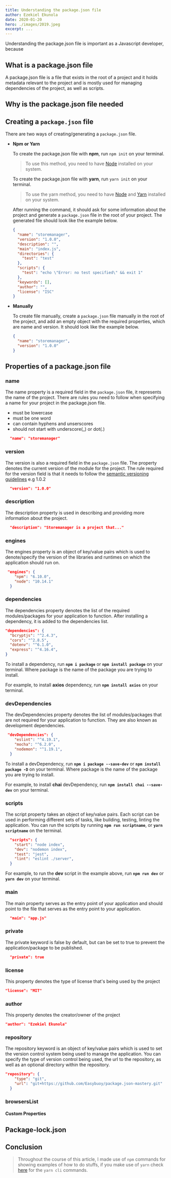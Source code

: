 ```yaml
---
title: Understanding the package.json file
author: Ezekiel Ekunola
date: 2020-01-20
hero: ./images/2019.jpeg
excerpt: ...
---
```


Understanding the package.json file is important as a Javascript developer, because

## **What is a package.json file**

A package.json file is a file that exists in the root of a project and it holds metadata relevant to the project and is mostly used for managing dependencies of the project, as well as scripts.

## Why is the package.json file needed

## **Creating a `package.json` file**

There are two ways of creating/generating a `package.json` file.

- **Npm or Yarn**

  To create the package.json file with **npm**, run `npm init` on your terminal.

  > To use this method, you need to have [Node]() installed on your system.

  To create the package.json file with **yarn**, run `yarn init` on your terminal.

  > To use the yarn method, you need to have [Node]() and [Yarn]() installed on your system.

  After running the command, it should ask for some information about the project and generate a `package.json` file in the root of your project. The generated file should look like the example below.

  ```json
  {
    "name": "storemanager",
    "version": "1.0.0",
    "description": "",
    "main": "index.js",
    "directories": {
      "test": "test"
    },
    "scripts": {
      "test": "echo \"Error: no test specified\" && exit 1"
    },
    "keywords": [],
    "author": "",
    "license": "ISC"
  }
  ```

- **Manually**

  To create file manually, create a `package.json` file manually in the root of the project, and add an empty object with the required properties, which are name and version.
  It should look like the example below.

  ```json
  {
    "name": "storemanager",
    "version": "1.0.0"
  }
  ```

## **Properties of a package.json file**

### name

The name property is a required field in the `package.json` file, it represents the name of the project. There are rules you need to follow when specifying a name for your project in the package.json file.

- must be lowercase
- must be one word
- can contain hyphens and unserscores
- should not start with underscore(\_) or dot(.)

```json
  "name": "storemanager"
```

### version

The version is also a required field in the `package.json` file. The property denotes the current version of the module for the project.
The rule required for the version field is that it needs to follow the [semantic versioning guidelines](https://docs.npmjs.com/about-semantic-versioning) e.g 1.0.2

```json
  "version": "1.0.0"
```

### description

The description property is used in describing and providing more information about the project.

```json
  "description": "Storemanager is a project that..."
```

### engines

The engines property is an object of key/value pairs which is used to denote/specify the version of the libraries and runtimes on which the application should run on.

```json
 "engines": {
    "npm": "6.10.0",
    "node": "10.14.1"
  }
```

### dependencies

The dependencies property denotes the list of the required modules/packages for your application to function. After installing a dependency, it is added to the dependencies list.

```json
"dependencies": {
  "bcryptjs": "^2.4.3",
  "cors": "^2.8.5",
  "dotenv": "^6.1.0",
  "express": "^4.16.4",
}
```

To install a dependency, run **`npm i package`** or **`npm install package`** on your terminal. Where package is the name of the package you are trying to install.

For example, to install **axios** dependency, run **`npm install axios`** on your terminal.

### devDependencies

The devDependencies property denotes the list of modules/packages that are not required for your application to function. They are also known as development dependencies.

```json
 "devDependencies": {
    "eslint": "^4.19.1",
    "mocha": "^6.2.0",
    "nodemon": "^1.19.1",
  }
```

To install a devDependency, run **`npm i package --save-dev`** or **`npm install package -D`** on your terminal. Where package is the name of the package you are trying to install.

For example, to install **chai** devDependency, run **`npm install chai --save-dev`** on your terminal.

### scripts

The script property takes an object of key/value pairs. Each script can be used in performing different sets of tasks, like building, testing, linting the application.
You can run the scripts by running **`npm run scriptname`**, or **`yarn scriptname`** on the terminal.

```json
  "scripts": {
    "start": "node index",
    "dev": "nodemon index",
    "test": "jest",
    "lint": "eslint ./server",
  }
```

For example, to run the **dev** script in the example above, run **`npm run dev`** or **`yarn dev`** on your terminal.

### main

The main property serves as the entry point of your application and should point to the file that serves as the entry point to your application.

```json
  "main": "app.js"
```

### private

The private keyword is false by default, but can be set to true to prevent the application/package to be published.

```json
  "private": true
```

### license

This property denotes the type of license that's being used by the project

```json
"license": "MIT"
```

### author

This property denotes the creator/owner of the project

```json
"author": "Ezekiel Ekunola"
```

### repository

The repository keyword is an object of key/value pairs which is used to set the version control system being used to manage the application. You can specify the type of version control being used,
the url to the repository, as well as an optional directory within the repository.

```json
"repository": {
    "type": "git",
    "url": "git+https://github.com/Easybuoy/package.json-mastery.git"
  }
```

### browsersList

#### Custom Properties

## Package-lock.json

## Conclusion

> Throughout the course of this article, I made use of `npm` commands for showing examples of how to do stuffs, if you make use of `yarn` check [here](https://classic.yarnpkg.com/en/docs/cli/) for the `yarn cli` commands.
